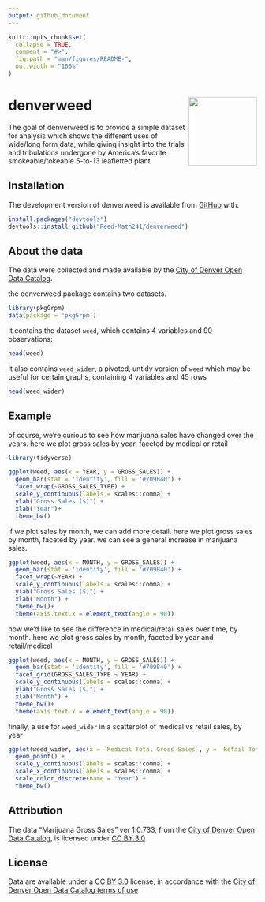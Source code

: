 ```yaml
---
output: github_document
---
```


<!-- README.md is generated from README.Rmd. Please edit that file -->

<!-- You'll still need to render `README.Rmd` regularly, to keep `README.md` up-to-date. `devtools::build_readme()` is handy for this.  -->



```r
knitr::opts_chunk$set(
  collapse = TRUE,
  comment = "#>",
  fig.path = "man/figures/README-",
  out.width = "100%"
)
```

# denverweed <img src='man/figures/weedhexnoface.JPG' align="right" height="138.5" /></a>

<!-- badges: start -->
<!-- badges: end -->

The goal of denverweed is to provide a simple dataset for analysis which shows the different uses of wide/long form data, while giving insight into the trials and tribulations undergone by America’s favorite smokeable/tokeable 5-to-13 leafletted plant 

## Installation

The development version of denverweed is available from [GitHub](https://github.com/) with:
```r
install.packages("devtools")
devtools::install_github("Reed-Math241/denverweed")
```



## About the data 

The data were collected and made available by the [City of Denver Open Data Catalog](http://data.denvergov.org).

the denverweed package contains two datasets. 
```r
library(pkgGrpm)
data(package = 'pkgGrpm')
```


It contains the dataset `weed`, which contains 4 variables and 90 observations:

```r
head(weed)
```

It also contains `weed_wider`, a pivoted, untidy version of `weed` which may be useful for certain graphs, containing 4 variables and 45 rows

```r
head(weed_wider)
```

## Example

of course, we're curious to see how marijuana sales have changed over the years. here we plot gross sales by year, faceted by medical or retail 
```r
library(tidyverse)
```
```r
ggplot(weed, aes(x = YEAR, y = GROSS_SALES)) + 
  geom_bar(stat = 'identity', fill = '#709B40') +
  facet_wrap(~GROSS_SALES_TYPE) +
  scale_y_continuous(labels = scales::comma) + 
  ylab("Gross Sales ($)") + 
  xlab("Year")+
  theme_bw()
```

if we plot sales by month, we can add more detail. here we plot gross sales by month, faceted by year. we can see a general increase in marijuana sales.
```r

ggplot(weed, aes(x = MONTH, y = GROSS_SALES)) + 
  geom_bar(stat = 'identity', fill = '#709B40') +
  facet_wrap(~YEAR) +
  scale_y_continuous(labels = scales::comma) +
  ylab("Gross Sales ($)") + 
  xlab("Month") +
  theme_bw()+
  theme(axis.text.x = element_text(angle = 90))

```

now we'd like to see the difference in medical/retail sales over time, by month. here we plot gross sales by month, faceted by year and retail/medical

```r
ggplot(weed, aes(x = MONTH, y = GROSS_SALES)) + 
  geom_bar(stat = 'identity', fill = '#709B40') +
  facet_grid(GROSS_SALES_TYPE ~ YEAR) +
  scale_y_continuous(labels = scales::comma) + 
  ylab("Gross Sales ($)") + 
  xlab("Month") +
  theme_bw()+
  theme(axis.text.x = element_text(angle = 90))


```

finally, a use for `weed_wider` in a scatterplot of medical vs retail sales, by year


```r

ggplot(weed_wider, aes(x = `Medical Total Gross Sales`, y = `Retail Total Gross Sales`, color = YEAR)) +
  geom_point() +
  scale_y_continuous(labels = scales::comma) +
  scale_x_continuous(labels = scales::comma) +
  scale_color_discrete(name = "Year") +
  theme_bw()
```

## Attribution 

The data “Marijuana Gross Sales” ver 1.0.733, from the [City of Denver Open Data Catalog](http://data.denvergov.org), is licensed under [CC BY 3.0](http://creativecommons.org/licenses/by/3.0/)

## License 

Data are available under a [CC BY 3.0](http://creativecommons.org/licenses/by/3.0/) license, in accordance with the [City of Denver Open Data Catalog terms of use](https://www.denvergov.org/opendata/termsofuse) 
